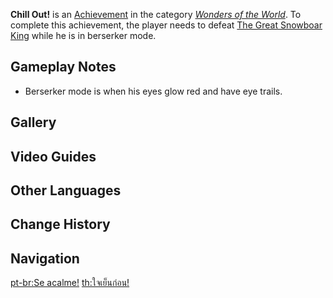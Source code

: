 {{Achievement Infobox
|title        = 
|id           = 81043
|order id     = 1044
|category     = Wonders of the World
|description  = Defeat [[The Great Snowboar King]] while the latter is in berserker mode.
|requirements = Berserker mode is when his eyes glow red and have eye trails.
|primogems    = 5
|tracking     = 
|hidden       = 1
|topic        = The Great Snowboar King
|type         = Exploration
}}
'''Chill Out!''' is an [[Achievement]] in the category ''[[Wonders of the World]]''. To complete this achievement, the player needs to defeat [[The Great Snowboar King]] while he is in berserker mode.

==Gameplay Notes==
*Berserker mode is when his eyes glow red and have eye trails.

==Gallery==
{{Preview
|size=300px
|file=The Great Snowboar King Berserker State
|caption=Berserker State
}}
<!--
==Trivia==
-->

==Video Guides==
{{EVT
|video1   = https://youtu.be/12OMlJvG4j4
|caption1 = "Chill Out!" Achievement Guide
}}

==Other Languages==
{{Other Languages
|en      = Chill Out!
|zhs     = 冷静点！
|zhs_rm  = Lěngjìng Diǎn!
|zht     = 冷靜點！
|zht_rm  = Lěngjìng Diǎn!
|zh_tl   = Calm Down!
|ja      = 落ち着け！
|ja_rm   = Ochitsuke!
|ja_tl   = Calm Down!
|ko      = 진정해!
|ko_rm   = Jinjeonghae!
|ko_tl   = Calm Down!
|es      = ¡Tranquilízate!
|es_tl   = Calm Down!
|fr      = On se calme !
|fr_tl   = Let's Calm Down!
|ru      = Остынь!
|ru_tl   = Cool Down!
|th      = ใจเย็นก่อน!
|th_rm   = 
|th_tl   = 
|vi      = Bình tĩnh chút!
|vi_tl   = 
|de      = Kühl dich ab!
|de_tl   = Cool Down!
|id      = Harap Tenang!
|id_tl   = Calm Down!
|pt      = Se acalme!
|pt_tl   = 
|tr      = Sakin Ol!
|tr_tl   = 
|it      = Datti una calmata!
|it_tl   = 
}}

==Change History==
{{Change History|1.2}}
<!--
==References==
{{Reflist}}
-->
==Navigation==
{{Achievement Navbox|Wonders of the World|Exploration}}

[[pt-br:Se acalme!]]
[[th:ใจเย็นก่อน!]]